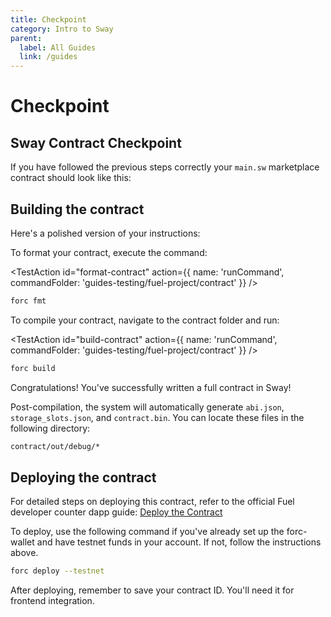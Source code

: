 ```yaml
---
title: Checkpoint
category: Intro to Sway
parent:
  label: All Guides
  link: /guides
---
```


# Checkpoint

## Sway Contract Checkpoint

If you have followed the previous steps correctly your `main.sw` marketplace contract should look like this:

<CodeImport
  file="../../examples/intro-to-sway/contract/src/main.sw"
  comment="all"
  commentType="//"
  lang="sway"
/>

## Building the contract

Here's a polished version of your instructions:

To format your contract, execute the command:

<TestAction
id="format-contract"
action={{
  name: 'runCommand',
  commandFolder: 'guides-testing/fuel-project/contract'
}}
/>

```sh
forc fmt
```

To compile your contract, navigate to the contract folder and run:

<TestAction
id="build-contract"
action={{
  name: 'runCommand',
  commandFolder: 'guides-testing/fuel-project/contract'
}}
/>

```sh
forc build
```

Congratulations! You've successfully written a full contract in Sway!

Post-compilation, the system will automatically generate `abi.json`, `storage_slots.json`, and `contract.bin`. You can locate these files in the following directory:

```sh
contract/out/debug/*
```

## Deploying the contract

For detailed steps on deploying this contract, refer to the official Fuel developer counter dapp guide:
[Deploy the Contract](/guides/counter-dapp/building-a-smart-contract/#deploy-the-contract)

To deploy, use the following command if you've already set up the forc-wallet and have testnet funds in your account. If not, follow the instructions above.

```sh
forc deploy --testnet
```

After deploying, remember to save your contract ID. You'll need it for frontend integration.
